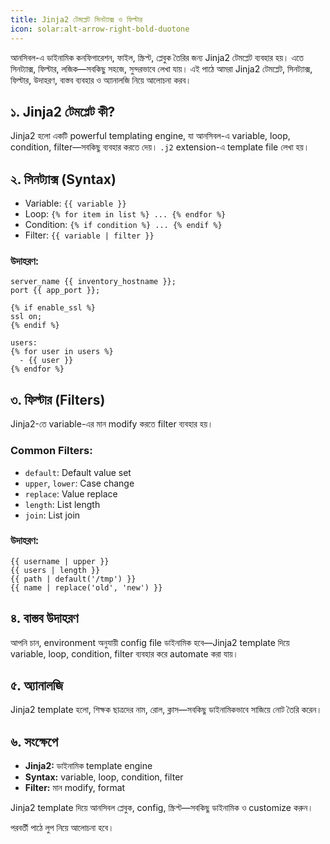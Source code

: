 ```yaml
---
title: Jinja2 টেমপ্লেট সিনট্যাক্স ও ফিল্টার
icon: solar:alt-arrow-right-bold-duotone
---
```


আনসিবল-এ ডাইনামিক কনফিগারেশন, ফাইল, স্ক্রিপ্ট, প্লেবুক তৈরির জন্য Jinja2 টেমপ্লেট ব্যবহার হয়। এতে সিনট্যাক্স, ফিল্টার, লজিক—সবকিছু সহজে, সুন্দরভাবে লেখা যায়। এই পাঠে আমরা Jinja2 টেমপ্লেট, সিনট্যাক্স, ফিল্টার, উদাহরণ, বাস্তব ব্যবহার ও অ্যানালজি নিয়ে আলোচনা করব।

## ১. Jinja2 টেমপ্লেট কী?

Jinja2 হলো একটি powerful templating engine, যা আনসিবল-এ variable, loop, condition, filter—সবকিছু ব্যবহার করতে দেয়। `.j2` extension-এ template file লেখা হয়।

## ২. সিনট্যাক্স (Syntax)

- Variable: `{{ variable }}`
- Loop: `{% for item in list %} ... {% endfor %}`
- Condition: `{% if condition %} ... {% endif %}`
- Filter: `{{ variable | filter }}`

### উদাহরণ:
```jinja
server_name {{ inventory_hostname }};
port {{ app_port }};

{% if enable_ssl %}
ssl on;
{% endif %}

users:
{% for user in users %}
  - {{ user }}
{% endfor %}
```

## ৩. ফিল্টার (Filters)

Jinja2-তে variable-এর মান modify করতে filter ব্যবহার হয়।

### Common Filters:
- `default`: Default value set
- `upper`, `lower`: Case change
- `replace`: Value replace
- `length`: List length
- `join`: List join

### উদাহরণ:
```jinja
{{ username | upper }}
{{ users | length }}
{{ path | default('/tmp') }}
{{ name | replace('old', 'new') }}
```

## ৪. বাস্তব উদাহরণ

আপনি চান, environment অনুযায়ী config file ডাইনামিক হবে—Jinja2 template দিয়ে variable, loop, condition, filter ব্যবহার করে automate করা যায়।

## ৫. অ্যানালজি

Jinja2 template হলো, শিক্ষক ছাত্রদের নাম, রোল, ক্লাস—সবকিছু ডাইনামিকভাবে সাজিয়ে নোট তৈরি করেন।

## ৬. সংক্ষেপে

- **Jinja2:** ডাইনামিক template engine
- **Syntax:** variable, loop, condition, filter
- **Filter:** মান modify, format

Jinja2 template দিয়ে আনসিবল প্লেবুক, config, স্ক্রিপ্ট—সবকিছু ডাইনামিক ও customize করুন।

পরবর্তী পাঠে লুপ নিয়ে আলোচনা হবে।
